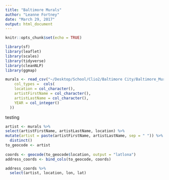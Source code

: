 ```yaml
---
title: "Baltimore Murals"
author: "Leanne Fortney"
date: "March 29, 2017"
output: html_document
---
```


```r
knitr::opts_chunk$set(echo = TRUE)
```

```r

library(sf)                  
library(leaflet)            
library(scales)             
library(tidyverse)
library(cleanNLP)
library(ggmap)
```
```r
murals <- read_csv("~/Desktop/School/Clio2/Baltimore City/Baltimore_Murals/Baltimore_City_Murals.csv",
    col_types =  cols(
    location = col_character(),
    artistFirstName = col_character(),
    artistLastName = col_character(),
    YEAR = col_integer()
  ))
```
testing

```r

artist <- murals %>% 
select(artistFirstName, artistLastName, location) %>% 
mutate(artist = paste(artistFirstName, artistLastName, sep = " ")) %>% 
  distinct()
to_geocode <- artist
  
coords <- geocode(to_geocode$location, output = "latlona")
address_coords <- bind_cols(to_geocode, coords)

address_coords %>% 
  select(artist, location, lon, lat)



```

